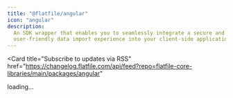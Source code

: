 ```yaml
---
title: "@flatfile/angular"
icon: "angular"
description:
  An SDK wrapper that enables you to seamlessly integrate a secure and
  user-friendly data import experience into your client-side application
---
```


<Card
  title="Subscribe to updates via
  RSS"
  href="https://changelog.flatfile.com/api/feed?repo=flatfile-core-libraries/main/packages/angular"
></Card>

<div id="dynamic-content">loading...</div>
